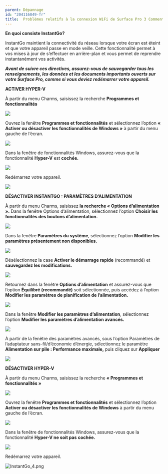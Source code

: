 ```yaml
---
parent: Dépannage
id: "204116849-fr"
title:  Problèmes relatifs à la connexion WiFi de Surface Pro 3 Comment désactiver InstantGo
---
```

**En quoi consiste InstantGo?**

InstantGo maintient la connectivité du réseau lorsque votre écran est éteint et que votre appareil passe en mode veille. Cette fonctionnalité permet à vos mises à jour de s’effectuer en arrière-plan et vous permet de reprendre instantanément vos activités.

**_Avant de suivre ces directives, assurez-vous de sauvegarder tous les renseignements, les données et les documents importants ouverts sur votre Surface Pro, comme si vous deviez redémarrer votre appareil._**

**ACTIVER HYPER-V**

À partir du menu Charms, saisissez la recherche **Programmes et fonctionnalités**

**![](@assets/attachments/InstantGo.png)**

Ouvrez la fenêtre **Programmes et fonctionnalités** et sélectionnez l’option **« Activer ou désactiver les fonctionnalités de Windows »** à partir du menu gauche de l’écran.

![](@assets/attachments/InstantGo_2.png)

Dans la fenêtre de fonctionnalités Windows, assurez-vous que la fonctionnalité **Hyper-V** est **cochée.**

**![](@assets/attachments/InstantGo_11.png)**

Redémarrez votre appareil.

![](@assets/attachments/InstantGo_4.png)

**DÉSACTIVER INSTANTGO : PARAMÈTRES D’ALIMENTATION**

À partir du menu Charms, saisissez **la recherche « Options d’alimentation ».** Dans la fenêtre Options d’alimentation, sélectionnez l’option **Choisir les fonctionnalités des boutons d’alimentation.**

**![](@assets/attachments/InstantGo_5.png)**

Dans la fenêtre **Paramètres du système**, sélectionnez l’option **Modifier les paramètres présentement non disponibles.**

**![](@assets/attachments/InstantGo_6.png)**

Désélectionnez la case **Activer le démarrage rapide** (recommandé) et **sauvegardez les modifications.**

**![](@assets/attachments/InstantGo_7.png)**

Retournez dans la fenêtre **Options d’alimentation** et assurez-vous que l’option **Équilibré (recommandé)** soit sélectionnée, puis accédez à l’option **Modifier les paramètres de planification de l’alimentation.**

**![](@assets/attachments/InstantGo_8.png)**

Dans la fenêtre **Modifier les paramètres d’alimentation**, sélectionnez l’option **Modifier les paramètres d’alimentation avancés.**

**![](@assets/attachments/InstantGo_9.png)**

À partir de la fenêtre des paramètres avancés, sous l’option Paramètres de l’adaptateur sans-fil/d’économie d’énergie, sélectionnez le paramètre **Alimentation sur pile : Performance maximale,** puis cliquez sur **Appliquer**

**![](@assets/attachments/InstantGo_10.png)**

**DÉSACTIVER HYPER-V**

À partir du menu Charms, saisissez la recherche **« Programmes et fonctionnalités »**

**![](@assets/attachments/InstantGo.png)**

Ouvrez la fenêtre **Programmes et fonctionnalités** et sélectionnez l’option **Activer ou désactiver les fonctionnalités de Windows** à partir du menu gauche de l’écran.

![](@assets/attachments/InstantGo_2.png)

Dans la fenêtre de fonctionnalités Windows, assurez-vous que la fonctionnalité **Hyper-V ne soit pas** **cochée.**

**![](@assets/attachments/InstantGo_11.png)**

Redémarrez votre appareil.

![InstantGo_4.png](@assets/attachments/InstantGo_4.png)
